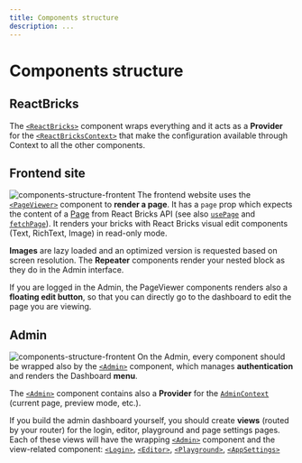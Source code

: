 ```yaml
---
title: Components structure
description: ...
---
```


# Components structure

## ReactBricks

The [`<ReactBricks>`](/api-reference/components/react-bricks) component wraps everything and it acts as a **Provider** for the [`<ReactBricksContext>`](/api-reference/context/react-bricks-context) that make the configuration available through Context to all the other components.

## Frontend site

![components-structure-frontent](/images/components-structure-frontend.svg)
The frontend website uses the [`<PageViewer>`](/api-reference/components/page-viewer) component to **render a page**. It has a `page` prop which expects the content of a [Page](/docs/admin-dashboard/pages) from React Bricks API (see also [`usePage`](/api-reference/hooks/use-page) and [`fetchPage`](/api-reference/utilities/fetch-page)). It renders your bricks with React Bricks visual edit components (Text, RichText, Image) in read-only mode.

**Images** are lazy loaded and an optimized version is requested based on screen resolution.
The **Repeater** components render your nested block as they do in the Admin interface.

If you are logged in the Admin, the PageViewer components renders also a **floating edit button**, so that you can directly go to the dashboard to edit the page you are viewing.

## Admin

![components-structure-frontent](/images/components-structure-admin.svg)
On the Admin, every component should be wrapped also by the [`<Admin>`](/api-reference/components/admin) component, which manages **authentication** and renders the Dashboard **menu**.

The [`<Admin>`](/api-reference/components/admin) component contains also a **Provider** for the [`AdminContext`](/api-reference/context/admin-context) (current page, preview mode, etc.).

If you build the admin dashboard yourself, you should create **views** (routed by your router) for the login, editor, playground and page settings pages.
Each of these views will have the wrapping [`<Admin>`](/api-reference/components/admin) component and the view-related component: [`<Login>`](/api-reference/components/login), [`<Editor>`](/api-reference/components/editor), [`<Playground>`](/api-reference/components/playground), [`<AppSettings>`](/api-reference/components/app-settings)

